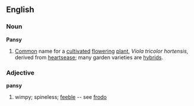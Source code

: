 ==English==
===Noun===
'''Pansy'''
{{wikipedia}}
# [[Common]] name for a [[cultivate]]d [[flower]]ing [[plant]], ''Viola tricolor hortensis'', derived from [[heartsease]]; many garden varieties are [[hybrid]]s.

===Adjective===
'''pansy'''
# wimpy; spineless; [[feeble]] -- see [[frodo]]